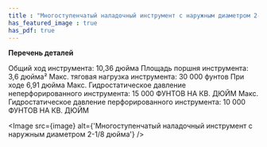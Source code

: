 ```yaml
---
title : "Многоступенчатый наладочный инструмент с наружным диаметром 2-1/8 дюйма"
has_featured_image : true
has_pdf: true
---
```



**Перечень деталей**

Общий ход инструмента: 10,36 дюйма
Площадь поршня инструмента: 3,6 дюйма²
Макс. тяговая нагрузка инструмента: 30 000 фунтов При ходе 6,91 дюйма
Макс. Гидростатическое давление неперфорированного инструмента: 15 000 ФУНТОВ НА КВ. ДЮЙМ
Макс. Гидростатическое давление перфорированного инструмента: 10 000 ФУНТОВ НА КВ. ДЮЙМ

<Image src={image} alt={'Многоступенчатый наладочный инструмент с наружным диаметром 2-1/8 дюйма'} />